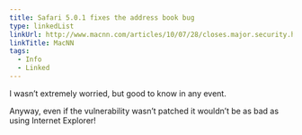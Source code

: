 ```yaml
---
title: Safari 5.0.1 fixes the address book bug
type: linkedList
linkUrl: http://www.macnn.com/articles/10/07/28/closes.major.security.hole
linkTitle: MacNN
tags:
  - Info
  - Linked
---
```


I wasn’t extremely worried, but good to know in any event.

Anyway, even if the vulnerability wasn’t patched it wouldn’t be as bad as using Internet Explorer!

